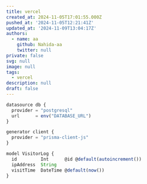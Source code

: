 ```yaml
---
title: vercel
created_at: 2024-11-05T17:01:55.000Z
pushed_at: '2024-11-05T12:21:41Z'
updated_at: '2024-11-09T13:04:17Z'
authors:
  - name: aa
    github: Nahida-aa
    twitter: null
private: false
svg: null
image: null
tags:
  - vercel
description: null
draft: false
---
```


```ts
datasource db {
  provider = "postgresql"
  url      = env("DATABASE_URL")
}

generator client {
  provider = "prisma-client-js"
}

model VisitorLog {
  id         Int      @id @default(autoincrement())
  ipAddress  String
  visitTime  DateTime @default(now())
}
```
